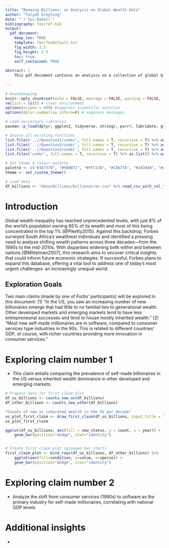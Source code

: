 ```yaml
---
title: "Booming Billions: an Analysis on Global Wealth Data"
author: "Talyah Greyling"
date: "`r Sys.Date()`"
bibliography: Tex/ref.bib       
output:
  pdf_document:
    keep_tex: TRUE
    template: Tex/TexDefault.txt
    fig_width: 3.5 
    fig_height: 3.5
    toc: true 
    self_contained: TRUE
    
abstract: |
    This pdf document contains an analysis on a collection of global billionaires using data supplied by Forbes to uncover the underlying patterns to becoming one of the world's wealthiest. Do developing countries deliver more self-made men? Is the software industry the key to a comfortable life? Read this paper to find out. 
    
---
```


```r

# Housekeeping 
knitr::opts_chunk$set(echo = FALSE, message = FALSE, warning = FALSE, fig.width = 6, fig.height = 5, fig.pos = 'H') # set chunk defaults 
rm(list = ls()) # clear environment 
options(scipen = 999) #suppress scientific notation
options(dplyr.summarise.inform=F) # suppress messages 

# Load neccessary libraries 
pacman::p_load(dplyr, ggplot2, tidyverse, stringr, purrr, lubridate, gt) ############## update 

# Source all existing functions 
list.files('..//Question1/code/', full.names = T, recursive = T) %>% as.list() %>% walk(~source(.))
list.files('..//Question2/code/', full.names = T, recursive = T) %>% as.list() %>% walk(~source(.))
list.files('..//Question3/code/', full.names = T, recursive = T) %>% as.list() %>% walk(~source(.))
list.files('code/', full.names = T, recursive = T) %>% as.list() %>% walk(~source(.))

# Set theme & colour palette
palette <- c("#3A7370", "#FB9072", "#FFC57B", "#CE677A", "#163940", "#2C1F2C")
theme <- set_custom_theme()

# Load data
df_billions <- "data/Billions/billionaires.csv" %>% read_csv_with_col_type()

```

# Introduction

Global wealth inequality has reached unprecedented levels, with just 8% of the world’s population owning 85% of its wealth and most of this being concentrated in the top 1% [@Piketty2015]. Against this backdrop, Forbes surveyed South Africa’s wealthiest individuals and identified a pressing need to analyze shifting wealth patterns across three decades—from the 1990s to the mid-2010s. With disparities widening both within and between nations [@Mittelman2007], this research aims to uncover critical insights that could inform future economic strategies. If successful, Forbes plans to expand this database, offering a vital tool to address one of today’s most urgent challenges: an increasingly unequal world.

## Exploration Goals
Two main claims (made by one of Forbs' participants) will be explored in this document: 
(1) "In the US, you saw an increasing number of new billionaires emerge that had little to no familial ties to generational wealth. Other developed markets and emerging markets tend to have less entrepreneurial successes and tend to house mostly inherited wealth."
(2) “Most new self-made millionaires are in software, compared to consumer services type industries in the 90s. This is related to different countries’ GDP, of course, with richer countries providing more innovation in consumer services."

# Exploring claim number 1 
* This claim entails comparing the prevalence of self-made billionaires in the US versus inherited wealth dominance in other developed and emerging markets.

```r

# Prepare data for first claim plot 
df_us_billions <- counts_new_us(df_billions)
df_other_billions <- counts_new_other(df_billions)

"Counts of new vs inhereted wealth in the US per decade"
us_plot_first_claim <- draw_first_claim(df_us_billions, input_title = "Counts of new vs inhereted wealth in the US per decade")
us_plot_first_claim

ggplot(df_us_billions, aes(fill = new_status, y = count, x = year)) + 
    geom_bar(position="dodge", stat="identity")


# Create first claim plot (grouped bar chart)
first_claim_plot <- bind_rows(df_us_billions, df_other_billions) %>% 
    ggplot(aes(fill=condition, y=value, x=specie)) + 
    geom_bar(position="dodge", stat="identity")

```

# Exploring claim number 2
* Analyze the shift from consumer services (1990s) to software as the primary industry for self-made millionaires, correlating with national GDP levels.


# Additional insights 
* 


